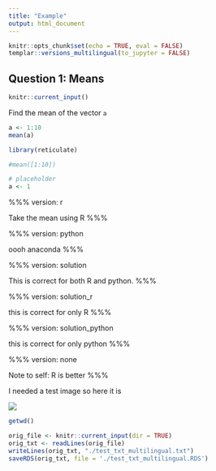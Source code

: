 ```yaml
---
title: "Example"
output: html_document
---
```


```r
knitr::opts_chunk$set(echo = TRUE, eval = FALSE)
templar::versions_multilingual(to_jupyter = FALSE)
```

## Question 1: Means

```r
knitr::current_input()
```


Find the mean of the vector `a`

```r
a <- 1:10
mean(a)
```

```r
library(reticulate)
```

```python
#mean([1:10])
```

```r
# placeholder
a <- 1
```

%%%
version: r

Take the mean using R
%%%

%%%
version: python

oooh anaconda
%%%

%%%
version: solution

This is correct for both R and python.
%%%

%%%
version: solution_r

this is correct for only R
%%%

%%%
version: solution_python

this is correct for only python
%%%



%%%
version: none

Note to self: R is better
%%%


I needed a test image so here it is

![](./karl_moustache.jpg)
```r
getwd()
```

```r

orig_file <- knitr::current_input(dir = TRUE)
orig_txt <- readLines(orig_file)
writeLines(orig_txt, "./test_txt_multilingual.txt")
saveRDS(orig_txt, file = './test_txt_multilingual.RDS')
```
